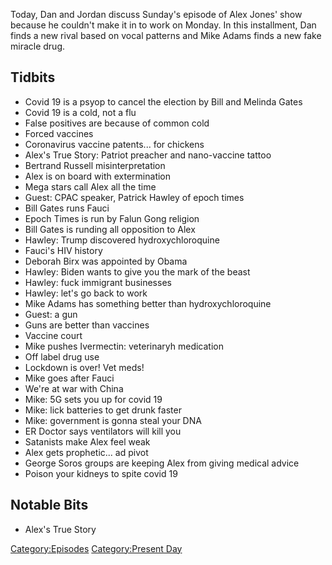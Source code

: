 {{DEFAULTSORT:
    #_EPISODE_0417:April 5, 2020
}}{{Episode
    | title           = April 5, 2020
    | caption         = Listen to this episode on [https://knowledgefight.libsyn.com/knowledge-fight-april-5-2020 Libsyn] [https://open.spotify.com/episode/7Ey9fKML6hcVtS6Z1wxm2X Spotify], Read the [[Transcript/417: April 5, 2020|Unofficial Transcript]]
    | episodeNumber   = 417
    | length          = 01:55:25
    | airDate         = April 8, 2020
    | coverageDate    = April 5, 2020
    | episodeType     = [[:Category:Present Day|Present Day]]
    | appearance      = [[Bill Gates]], [[Melinda Gates]], [[Bertrand Russell]], [[Patrick Hawley]], [[Anthony Fauci]], [[Deborah Birx]], [[Mike Adams]], [[A Gun]], [[George Soros]]
    | previousEpisode = [[416: April 2, 2020]]
    | nextEpisode     = [[418: April 8, 2020]]
}}

{{Stub}}

Today, Dan and Jordan discuss Sunday's episode of Alex Jones' show because he couldn't make it in to work on Monday.  In this installment, Dan finds a new rival based on vocal patterns and Mike Adams finds a new fake miracle drug.

==Tidbits==

*Covid 19 is a psyop to cancel the election by Bill and Melinda Gates
*Covid 19 is a cold, not a flu
*False positives are because of common cold
*Forced vaccines
*Coronavirus vaccine patents... for chickens
*Alex's True Story: Patriot preacher and nano-vaccine tattoo
*Bertrand Russell misinterpretation
*Alex is on board with extermination
*Mega stars call Alex all the time
*Guest: CPAC speaker, Patrick Hawley of epoch times
*Bill Gates runs Fauci
*Epoch Times is run by Falun Gong religion
*Bill Gates is runding all opposition to Alex
*Hawley: Trump discovered hydroxychloroquine
*Fauci's HIV history
*Deborah Birx was appointed by Obama
*Hawley: Biden wants to give you the mark of the beast
*Hawley: fuck immigrant businesses
*Hawley: let's go back to work
*Mike Adams has something better than hydroxychloroquine
*Guest: a gun
*Guns are better than vaccines
*Vaccine court
*Mike pushes Ivermectin: veterinaryh medication
*Off label drug use
*Lockdown is over! Vet meds!
*Mike goes after Fauci
*We're at war with China
*Mike: 5G sets you up for covid 19
*Mike: lick batteries to get drunk faster
*Mike: government is gonna steal your DNA
*ER Doctor says ventilators will kill you
*Satanists make Alex feel weak
*Alex gets prophetic... ad pivot
*George Soros groups are keeping Alex from giving medical advice
*Poison your kidneys to spite covid 19

==Notable Bits==

*Alex's True Story

[[Category:Episodes]]
[[Category:Present Day]]
